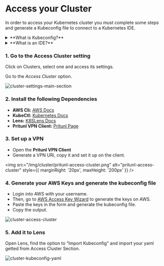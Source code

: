 
# Access your Cluster

In order to access your Kubernetes cluster you must complete some steps and generate a Kubeconfig file to connect to a Kubernetes IDE.

<details>
<summary>
**What is Kubeconfig?**
</summary>
Kubeconfig is a configuration file used by the Kubernetes command-line tool *kubectl* to interact with Kubernetes clusters. It contains information about the clusters, users, contexts, and namespaces that *kubectl* uses to communicate with one or more Kubernetes clusters.
</details>

<details>
<summary>
**What is an IDE?**
</summary>
An IDE for Kubernetes is a software environment that provides tools and features specifically designed to help developers create, manage, and deploy applications on Kubernetes clusters, integrating Kubernetes commands, resource management, and YAML/Helm chart editing within the development workflow.

Lens is an open-source IDE for Kubernetes, providing a user-friendly GUI to manage, monitor, and troubleshoot multiple clusters in real-time.
</details>

### 1. Go to the Access Cluster setting 

Click on Clusters, select one and access its settings. 

Go to the *Access Cluster* option. 

<Zoom overlayBgColorEnd="rgba(255, 255, 255, 0.8)">
  <img
    src="/img/cluster/cluster-settings-main-section.png"
    alt="cluster-settings-main-section"
  />
</Zoom>

### 2. Install the following Dependencies

- **AWS Cli:** [AWS Docs](https://docs.aws.amazon.com/cli/latest/userguide/getting-started-install.html)
- **KubeCtl:** [Kubernetes Docs](https://kubernetes.io/docs/tasks/tools/)
- **Lens:** [K8SLens Docs](https://docs.k8slens.dev/getting-started/install-lens/)
- **Pritunl VPN Client:** [Pritunl Page](https://pritunl.com/)

### 3. Set up a VPN

- Open the **Pritunl VPN Client**
- Generate a VPN URi, copy it and set it up on the client.

<img src="/img/cluster/pritunl-access-cluster.png" alt="pritunl-access-cluster" style={{ marginRight: '20px', maxHeight: '200px' }} />

### 4. Generate your AWS Keys and generate the kubeconfig file

- Login into AWS with your username.
- Then, go to [AWS Access Key Wizard](https://us-east-1.console.aws.amazon.com/iam/home#/security_credentials/access-key-wizard) to generate the keys on AWS.
- Paste the keys in the form and generate the kubeconfig file.
- Copy the output.

<Zoom overlayBgColorEnd="rgba(255, 255, 255, 0.8)">
  <img
    src="/img/cluster/cluster-access-cluster.png"
    alt="cluster-access-cluster"
  />
</Zoom>

### 5. Add it to Lens

Open Lens, find the option to “Import Kubeconfig” and import your yaml getted from Access Cluster Section.

<Zoom overlayBgColorEnd="rgba(255, 255, 255, 0.8)">
  <img
    src="/img/cluster/cluster-kubeconfig-yaml.png"
    alt="cluster-kubeconfig-yaml"
  />
</Zoom>